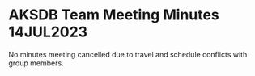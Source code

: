 # AKSDB Team Meeting Minutes 14JUL2023

No minutes meeting cancelled due to travel and schedule conflicts with group members.